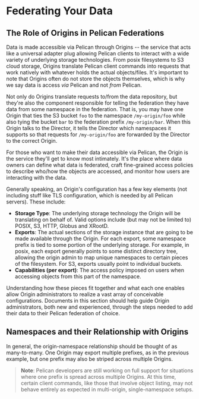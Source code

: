 
# Federating Your Data

## The Role of Origins in Pelican Federations
Data is made accessible via Pelican through Origins -- the service that acts like a universal adapter plug allowing Pelican clients to interact with a wide variety of
underlying storage technologies. From posix filesystems to S3 cloud storage, Origins translate Pelican client commands into requests that work natively with whatever
holds the actual objects/files. It's important to note that Origins often do not store the objects themselves, which is why we say data is access _via_ Pelican and not
_from_ Pelican.

Not only do Origins translate requests to/from the data repository, but they're also the component responsible for telling the federation they have data from some
namespace in the federation. That is, you may have one Origin that ties the S3 bucket `foo` to the namespace `/my-origin/foo` while also tying the bucket `bar` to the
federation prefix `/my-origin/bar`. When this Origin talks to the Director, it tells the Director which namespaces it supports so that requests for `/my-origin/foo` are
forwarded by the Director to the correct Origin.

For those who want to make their data accessible via Pelican, the Origin is the service they'll get to know most intimately. It's the place where data owners can define
what data is federated, craft fine-grained access policies to describe who/how the objects are accessed, and monitor how users are interacting with the data.

Generally speaking, an Origin's configuration has a few key elements (not including stuff like TLS configuration, which is needed by all Pelican servers).
These include:
- **Storage Type**: The underlying storage technology the Origin will be translating on behalf of. Valid options include (but may not be limited to) POSIX, S3, HTTP, Globus
and XRootD.
- **Exports**: The actual sections of the storage instance that are going to be made available through the Origin. For each export, some namespace prefix is tied to some portion
of the underlying storage. For example, in posix, each export generally points to some distinct directory tree, allowing the origin admin to map unique namespaces to certain
pieces of the filesystem. For S3, exports usually point to individual buckets.
- **Capabilities (per export)**: The access policy imposed on users when accessing objects from this part of the namespace.

Understanding how these pieces fit together and what each one enables allow Origin administrators to realize a vast array of conceivable configurations. Documents in this
section should help guide Origin administrators, both new and experienced, through the steps needed to add their data to their Pelican federation of choice.

## Namespaces and their Relationship with Origins
In general, the origin-namespace relationship should be thought of as many-to-many. One Origin may export multiple prefixes, as in the previous example, but one prefix
may also be striped across multiple Origins.

> **Note**: Pelican developers are still working on full support for situations where one prefix is spread across multiple Origins. At this time, certain client commands,
like those that involve object listing, may not behave entirely as expected in multi-origin, single-namespace setups.
